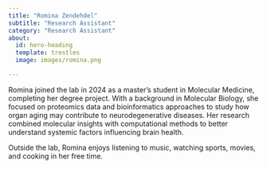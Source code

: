 ```yaml
---
title: "Romina Zendehdel"
subtitle: "Research Assistant"
category: "Research Assistant"
about:
  id: hero-heading
  template: trestles
  image: images/romina.png

---
```


:::{#hero-heading}

Romina joined the lab in 2024 as a master’s student in Molecular Medicine, completing her degree project. With a background in Molecular Biology, she focused on proteomics data and bioinformatics approaches to study how organ aging may contribute to neurodegenerative diseases. Her research combined molecular insights with computational methods to better understand systemic factors influencing brain health.

Outside the lab, Romina enjoys listening to music, watching sports, movies, and cooking in her free time.

:::

